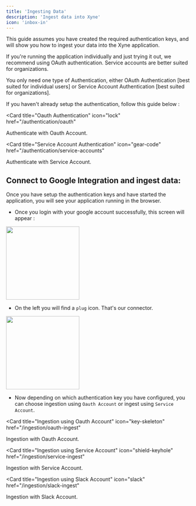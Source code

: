 ```yaml
---
title: 'Ingesting Data' 
description: 'Ingest data into Xyne'
icon: 'inbox-in'
---
```


This guide assumes you have created the required authentication keys, and will show you how to ingest your data into the Xyne application. 

<Tip>If you're running the application individually and just trying it out, we recommend using OAuth authentication. 
Service accounts are better suited for organizations.</Tip>

<Note> You only need one type of Authentication, either OAuth Authentication [best suited for individual users] or Service Account Authentication  [best suited for organizations]. </Note>

If you haven't already setup the authentication, follow this guide below :

<CardGroup>

<Card
  title="Oauth Authentication"
  icon="lock"
  href="/authentication/oauth"
>
Authenticate with Oauth Account.
</Card>

<Card
  title="Service Account Authentication"
  icon="gear-code"
  href="/authentication/service-accounts"
>
Authenticate with Service Account.
</Card>

</CardGroup>

## Connect to Google Integration and ingest data: 

Once you have setup the authentication keys and have started the application, you will see your application running in the browser. 

 - Once you login with your google account successfully, this screen will appear :

<img height="200" src="../images/ingest1.png" />

 - On the left you will find a ```plug``` icon. That's our connector.  
<img height="200" src="../images/ingest2.png" />

- Now depending on which authentication key you have configured, you can choose ingestion using ```Oauth Account``` or ingest using ```Service Account```.


<CardGroup>

<Card
  title="Ingestion using Oauth Account"
  icon="key-skeleton"
  href="/ingestion/oauth-ingest"
>
Ingestion with Oauth Account.
</Card>

<Card
  title="Ingestion using Service Account"
  icon="shield-keyhole"
  href="/ingestion/service-ingest"
>
Ingestion with Service Account.
</Card>

<Card
  title="Ingestion using Slack Account"
  icon="slack"
  href="/ingestion/slack-ingest"
>
Ingestion with Slack Account.
</Card>

</CardGroup>